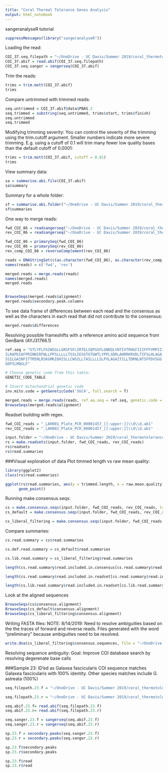 ```yaml
---
title: "Coral Thermal Tolerance Genes Analysis"
output: html_notebook
---
```

sangeranalyseR tutorial

```r
suppressMessages(library("sangeranalyseR"))

```
Loading the read:
```r
COI_37.seq.filepath = "~/OneDrive - UC Davis/Summer 2019/coral_thermotolerance/Data/1637633/COI_37_LAH002_Plate_PCR_00001457_H04.ab1"
COI_37.abif = read.abif(COI_37.seq.filepath)
COI_37.seq.sanger = sangerseq(COI_37.abif)
```
Trim the reads:
```r
trims = trim.mott(COI_37.abif)
trims
```
Compare untrimmed with trimmed reads:
```r
seq.untrimmed = COI_37.abif@data$PBAS.2
seq.trimmed = substring(seq.untrimmed, trims$start, trims$finish) 
seq.untrimmed
seq.trimmed
```
Modifying trimming severity:
You can control the severity of the trimming using the trim.cutoff argument. Smaller numbers indicate more severe trimming. E.g. using a cutoff of 0.1 will trim many fewer low quality bases than the default cutoff of 0.0001:
```r
trims = trim.mott(COI_37.abif, cutoff = 0.01)
trims
```
View summary data:
```r
sa = summarise.abi.file(COI_37.abif)
sa$summary

```
Summary for a whole folder:
```r
sf = summarise.abi.folder("~/OneDrive - UC Davis/Summer 2019/coral_thermotolerance/Data/1637633/")
sf$summaries
```
One way to merge reads:
```r
fwd_COI_86 = readsangerseq("~/OneDrive - UC Davis/Summer 2019/coral_thermotolerance/Data/1637633/COI_86_LAH001_Plate_PCR_00001457_F10.ab1")
rev_COI_86 = readsangerseq("~/OneDrive - UC Davis/Summer 2019/coral_thermotolerance/Data/1637633/COI_86_LAH002_Plate_PCR_00001457_F10.ab1")

fwd_COI_86 = primarySeq(fwd_COI_86)
rev_COI_86 = primarySeq(rev_COI_86)
rev_comp_COI_86 = reverseComplement(rev_COI_86)

reads = DNAStringSet(c(as.character(fwd_COI_86), as.character(rev_comp_COI_86)))
names(reads) = c('fwd', 'rev')

merged.reads = merge.reads(reads)
names(merged.reads)
merged.reads


BrowseSeqs(merged.reads$alignment)
merged.reads$secondary.peak.columns

```
To see data frame of differences between each read and the consensus as well as the characters in each read that did not contribute to the consensus:
```r
merged.reads$differences
```

Resolving possible frameshifts with a reference amino acid sequence from GenBank (AYJ31766.1)

```r
ref.seq = "GTLYFLFGIWSGLLGRSFSFLIRTELSQPGSFLGNDQLYNTIVTRHGFIIIFFFVMPIIIGGFGNWLIPL
ILRAPDIAFPRINNIRFWLLPPSLLLLLTSSLIESGTGTGWTLYPPLSDRLAHRRKRVDLTIFSLHLAGA
SSILGAINFITTMINLRSKGMKIDHISLLCWSILLTAILLLLSLPVLAGAITILLTDRNLNTSFFDVSGG
GDPILMQGLF"

# Choose genetic code from this table:
GENETIC_CODE_TABLE

# Invert mitochondrial genetic code
inv.mito.code = getGeneticCode('SGC4', full.search = T)

merged.reads = merge.reads(reads, ref.aa.seq = ref.seq, genetic.code = inv.mito.code)
BrowseSeqs(merged.reads$alignment)

```
Readset building with regex.
```r
fwd_COI_reads = "_LAH001_Plate_PCR_00001457_[[:upper:]]\\d\\d.ab1"
rev_COI_reads = "_LAH002_Plate_PCR_00001457_[[:upper:]]\\d\\d.ab1"

input.folder = "~/OneDrive - UC Davis/Summer 2019/coral_thermotolerance/Data/1637633/"
rs = make.readsets(input.folder, fwd_COI_reads, rev_COI_reads)
rs$readsets
rs$read.summaries
```
###Visual exploration of data
Plot timmed length vs raw mean quality:
```r
library(ggplot2)
class(rs$read.summaries)

ggplot(rs$read.summaries, aes(y = trimmed.length, x = raw.mean.quality)) +
      geom_point()
```


Running make.consensus.seqs:
```r

cs = make.consensus.seqs(input.folder, fwd_COI_reads, rev_COI_reads, trim = TRUE, trim.cutoff = 0.001) 
cs_default = make.consensus.seqs(input.folder, fwd_COI_reads, rev_COI_reads)

cs_liberal_filtering = make.consensus.seqs(input.folder, fwd_COI_reads, rev_COI_reads, trim = TRUE, trim.cutoff = 0.01) 

```
Compare summaries:
```r
cs.read.summary = cs$read.summaries

cs.def.read.summary = cs_default$read.summaries

cs.lib.read.summary = cs_liberal_filtering$read.summaries

length(cs.read.summary$read.included.in.consensus[cs.read.summary$read.included.in.consensus==TRUE])

length(cs.read.summary$read.included.in.readset[cs.read.summary$read.included.in.readset==TRUE])

length(cs.lib.read.summary$read.included.in.readset[cs.lib.read.summary$read.included.in.readset==TRUE])

```
Look at the aligned sequences

```r
BrowseSeqs(cs$consensus.alignment)
BrowseSeqs(cs_default$consensus.alignment)
BrowseSeqs(cs_liberal_filtering$consensus.alignment)
```
Writing FASTA files:
NOTE: 8/14/2019: Need to resolve ambiguities based on the the traces of forward and reverse reads. Files generated with the word "preliminary" because ambiguities need to be resolved.
```r
write.dna(cs_liberal_filtering$consensus.sequences, file = "~/OneDrive - UC Davis/Summer 2019/coral_thermotolerance/Data/consensus_sequences.fasta", format = 'fasta', nbcol = -1, colsep = "", colw = 10000000)
```

Resolving sequence ambiguity:
Goal: Improve COI database search by resolving degerenate base calls

###Sample 23: ID'ed as Galaxea fascicularis
COI sequence matches Galaxea fascicularis with 100% identity.
Other species matches include G. astreata (100%)
```r
seq.filepath.23.f = "~/OneDrive - UC Davis/Summer 2019/coral_thermotolerance/Data/1637633/COI_23_LAH001_Plate_PCR_00001457_D03.ab1"

seq.filepath.23.r = "~/OneDrive - UC Davis/Summer 2019/coral_thermotolerance/Data/1637633/COI_23_LAH002_Plate_PCR_00001457_D03.ab1"

seq.abif.23.f= read.abif(seq.filepath.23.f)
seq.abif.23.r= read.abif(seq.filepath.23.r)

seq.sanger.23.f = sangerseq(seq.abif.23.f)
seq.sanger.23.r = sangerseq(seq.abif.23.r)

sp.23.f = secondary.peaks(seq.sanger.23.f)
sp.23.r = secondary.peaks(seq.sanger.23.r)

sp.23.f$secondary.peaks
sp.23.r$secondary.peaks

sp.23.f$read
sp.23.r$read


```











